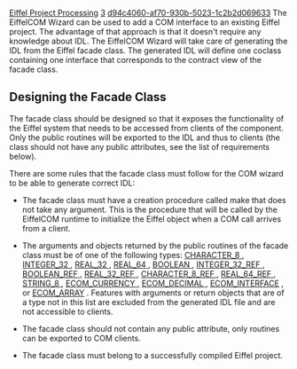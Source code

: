 [[Property:title|Eiffel Project Processing]]
[[Property:weight|3]]
[[Property:uuid|d94c4060-af70-930b-5023-1c2b2d069633]]
The EiffelCOM Wizard can be used to add a COM interface to an existing Eiffel project. The advantage of that approach is that it doesn't require any knowledge about IDL. The EiffelCOM Wizard will take care of generating the IDL from the Eiffel facade class. The generated IDL will define one coclass containing one interface that corresponds to the contract view of the facade class. 

==Designing the Facade Class==

The facade class should be designed so that it exposes the functionality of the Eiffel system that needs to be accessed from clients of the component. Only the public routines will be exported to the IDL and thus to clients (the class should not have any public attributes, see the list of requirements below). 

There are some rules that the facade class must follow for the COM wizard to be able to generate correct IDL: 

*  The facade class must have a creation procedure called <eiffel>make</eiffel> that does not take any argument. This is the procedure that will be called by the EiffelCOM runtime to initialize the Eiffel object when a COM call arrives from a client. 

*  The arguments and objects returned by the public routines of the facade class must be of one of the following types: [[ref:libraries/base/reference/character_8_chart| <eiffel>CHARACTER_8</eiffel> ]] , [[ref:libraries/base/reference/integer_32_chart| <eiffel>INTEGER_32</eiffel> ]] , [[ref:libraries/base/reference/real_32_chart| <eiffel>REAL_32</eiffel> ]] , [[ref:libraries/base/reference/real_64_chart| <eiffel>REAL_64</eiffel> ]] , [[ref:libraries/base/reference/boolean_chart| <eiffel>BOOLEAN</eiffel> ]] , [[ref:libraries/base/reference/integer_32_ref_chart| <eiffel>INTEGER_32_REF</eiffel> ]] , [[ref:libraries/base/reference/boolean_ref_chart| <eiffel>BOOLEAN_REF</eiffel> ]] , [[ref:libraries/base/reference/real_32_ref_chart| <eiffel>REAL_32_REF</eiffel> ]] , [[ref:libraries/base/reference/character_8_ref_chart| <eiffel>CHARACTER_8_REF</eiffel> ]] , [[ref:libraries/base/reference/real_64_ref_chart| <eiffel>REAL_64_REF</eiffel> ]] , [[ref:libraries/base/reference/string_8_chart| <eiffel>STRING_8</eiffel> ]] , [[ref:libraries/com/reference/ecom_currency_chart| <eiffel>ECOM_CURRENCY</eiffel> ]] , [[ref:libraries/com/reference/ecom_decimal_chart| <eiffel>ECOM_DECIMAL</eiffel> ]] , [[ref:libraries/com/reference/ecom_interface_chart| <eiffel>ECOM_INTERFACE</eiffel>]] , or [[ref:libraries/com/reference/ecom_array_chart| <eiffel>ECOM_ARRAY</eiffel>]] . Features with arguments or return objects that are of a type not in this list are excluded from the generated IDL file and are not accessible to clients. 

*  The facade class should not contain any public attribute, only routines can be exported to COM clients. 

*  The facade class must belong to a successfully compiled Eiffel project. 


{{seealso|[[How the EiffelCOM Wizard works|How the EiffelCOM Wizard Works]] , [[Generated Files|Generated Files]] , [[Class Hierarchy|Class Hierarchy]] , [[Eiffel Project Processing|Adding a COM Interface to an Eiffel Project]] , [[Accessing a COM Component|Accessing a COM Component]] , [[Reusing a COM Component|Reusing a COM Component]] , [[Wizards: Command Line Options|Command Line Options]]  }}




